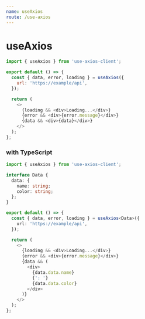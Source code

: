 ```yaml
---
name: useAxios
route: /use-axios
---
```


# useAxios

```js
import { useAxios } from 'use-axios-client';

export default () => {
  const { data, error, loading } = useAxios({
    url: 'https://example/api',
  });

  return (
    <>
      {loading && <div>Loading...</div>}
      {error && <div>{error.message}</div>}
      {data && <div>{data}</div>}
    </>
  );
};
```

### with TypeScript

```ts
import { useAxios } from 'use-axios-client';

interface Data {
  data: {
    name: string;
    color: string;
  };
}

export default () => {
  const { data, error, loading } = useAxios<Data>({
    url: 'https://example/api',
  });

  return (
    <>
      {loading && <div>Loading...</div>}
      {error && <div>{error.message}</div>}
      {data && (
        <div>
          {data.data.name}
          {': '}
          {data.data.color}
        </div>
      )}
    </>
  );
};
```
